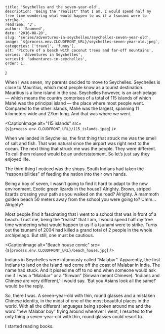 
    title: 'Seychelles and the seven-year-old',
    description: 'Being the "realist" that I am, I would spend half my free time wondering what would happen to us if a tsunami were to strike.',
    readTime: '3',
    author: 'Saunved',
    date: '2016-08-20',
    slug: 'series/adventures-in-seychelles/seychelles-seven-year-old',
    image: `${process.env.CLOUDFRONT_URL}/seychelles-seven-year-old.jpeg`,
    categories: ['travel', 'funny'],
    alt: 'Picture of a beach with coconut trees and far-off mountains',
    series: 'Adventures in Seychelles',
    seriesId: 'adventures-in-seychelles',
    order: 1,
}


When I was seven, my parents decided to move to Seychelles. Seychelles is close to Mauritius, which most people know as a tourist destination. Mauritius is a lone island in the sea. Seychelles however, is an archipelago — which means the country comprises of a total of 115 islands of which Mahé was the principal island — the place where most people went.
Compared to the other islands, Mahé was the largest, spanning 11 kilometers wide and 27km long. And that was where we went.

<CaptionImage alt="115 islands" src={`${process.env.CLOUDFRONT_URL}/115_islands.jpeg`} />

When we landed in Seychelles, the first thing that struck me was the smell of salt and fish. That was natural since the airport was right next to the ocean. The next thing that struck me was the people. They were different. To call them relaxed would be an understatement. So let’s just say they enjoyed life.

The third thing I noticed was the shops. South Indians had taken the “responsibilities” of feeding the nation into their own hands.

Being a boy of seven, I wasn’t going to find it hard to adapt to the new environment.
Exotic green lizards in the house? Alrighty.
Brown, striped lizards crossing your path as you walked on the road? Alrighty.
A mammoth golden beach 50 meters away from the school you were going to? Umm…Alrighty?

Most people find it fascinating that I went to a school that was in front of a beach. Trust me, being the “realist” that I am, I would spend half my free time wondering what would happen to us if a tsunami were to strike. Turns out the tsunami of 2004 had killed a grand total of 2 people in the whole archipelago. But still, one must be cautious.

<CaptionImage alt="Beach house comic" src={`${process.env.CLOUDFRONT_URL}/beach_house.jpg`} />

Indians in Seychelles were infamously called “Malabar”. Apparently, the first Indians to land on the island had come off the coast of Malabar in India. The name had stuck. And it pissed me off to no end when someone would ask me if I was a “Malabar” or a “Sinwan” (Sinwan meant Chinese).
‘Indians and Chinese are very different,’ I would say.
‘But you Asians look all the same!’ would be the reply.

So, there I was. A seven-year-old with thin, round glasses and a mistaken Chinese identity, in the midst of one of the most beautiful places in the world. With all the different languages being spoken around me and the word “new Malabar boy” flying around wherever I went, I resorted to the only thing a seven-year-old with thin, round glasses could resort to.

I started reading books.
